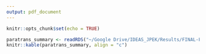 ```yaml
---
output: pdf_document
---
```


```r
knitr::opts_chunk$set(echo = TRUE)
```

```r
paratrans_summary <- readRDS("~/Google Drive/IDEAS_JPEK/Results/FINAL-FIGS/paratrans_summary.RDS")
knitr::kable(paratrans_summary, align = "c")
```